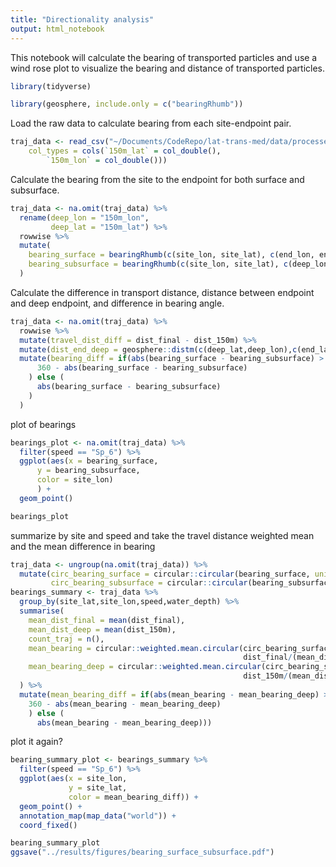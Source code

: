 ```yaml
---
title: "Directionality analysis"
output: html_notebook
---
```


This notebook will calculate the bearing of transported particles and use a wind rose plot to visualize the bearing and distance of transported particles.

```r
library(tidyverse)

library(geosphere, include.only = c("bearingRhumb"))
```

Load the raw data to calculate bearing from each site-endpoint pair.
```r
traj_data <- read_csv("~/Documents/CodeRepo/lat-trans-med/data/processed/extracted_trajectory_info.csv", 
    col_types = cols(`150m_lat` = col_double(), 
        `150m_lon` = col_double()))
```

Calculate the bearing from the site to the endpoint for both surface and subsurface.
```r
traj_data <- na.omit(traj_data) %>%
  rename(deep_lon = "150m_lon",
         deep_lat = "150m_lat") %>%
  rowwise %>%
  mutate(
    bearing_surface = bearingRhumb(c(site_lon, site_lat), c(end_lon, end_lat)),
    bearing_subsurface = bearingRhumb(c(site_lon, site_lat), c(deep_lon,deep_lat))
  )
```

Calculate the difference in transport distance, distance between endpoint and deep endpoint, and difference in bearing angle.
```r
traj_data <- na.omit(traj_data) %>%
  rowwise %>%
  mutate(travel_dist_diff = dist_final - dist_150m) %>%
  mutate(dist_end_deep = geosphere::distm(c(deep_lat,deep_lon),c(end_lat,end_lon))) %>%
  mutate(bearing_diff = if(abs(bearing_surface - bearing_subsurface) > 180) (
      360 - abs(bearing_surface - bearing_subsurface)
    ) else (
      abs(bearing_surface - bearing_subsurface)
    )
  )
```

plot of bearings
```r
bearings_plot <- na.omit(traj_data) %>%
  filter(speed == "Sp_6") %>%
  ggplot(aes(x = bearing_surface,
      y = bearing_subsurface,
      color = site_lon)
      ) +
  geom_point()

bearings_plot
```

summarize by site and speed and take the travel distance weighted mean and the mean difference in bearing
```r
traj_data <- ungroup(na.omit(traj_data)) %>%
  mutate(circ_bearing_surface = circular::circular(bearing_surface, units = "degrees"),
         circ_bearing_subsurface = circular::circular(bearing_subsurface, units = "degrees"))
bearings_summary <- traj_data %>%
  group_by(site_lat,site_lon,speed,water_depth) %>%
  summarise(
    mean_dist_final = mean(dist_final),
    mean_dist_deep = mean(dist_150m),
    count_traj = n(),
    mean_bearing = circular::weighted.mean.circular(circ_bearing_surface,
                                                    dist_final/(mean_dist_final*count_traj)),
    mean_bearing_deep = circular::weighted.mean.circular(circ_bearing_subsurface,
                                                    dist_150m/(mean_dist_deep*count_traj))
  ) %>%
  mutate(mean_bearing_diff = if(abs(mean_bearing - mean_bearing_deep) > 180) (
    360 - abs(mean_bearing - mean_bearing_deep)
    ) else (
      abs(mean_bearing - mean_bearing_deep)))
```

plot it again?
```r
bearing_summary_plot <- bearings_summary %>%
  filter(speed == "Sp_6") %>%
  ggplot(aes(x = site_lon,
             y = site_lat,
             color = mean_bearing_diff)) +
  geom_point() +
  annotation_map(map_data("world")) +
  coord_fixed()

bearing_summary_plot
ggsave("../results/figures/bearing_surface_subsurface.pdf")
```


